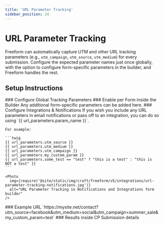 ```yaml
---
title: 'URL Parameter Tracking'
sidebar_position: 24
---
```



# URL Parameter Tracking<Badge type="pro" text="Pro" /><Badge type="feature" text="New in 5.12+" />

Freeform can automatically capture UTM and other URL tracking parameters (e.g., `utm_campaign`, `utm_source`, `utm_medium`) for every submission. Configure the expected parameter names just once globally, with the option to configure form-specific parameters in the builder, and Freeform handles the rest.

## Setup Instructions

<VerticalStepWrapper>
  <StepMarkdown>
    ### Configure Global Tracking Parameters
    <Photo
      img={require('@site/static/img/craft/freeform/v5/integrations/url-parameter-tracking-integration.png')}
      alt="URL Parameter Tracking settings in Freeform"
    />
  </StepMarkdown>
  <StepMarkdown>
    ### Enable per Form inside the Builder
    Any additional form-specific parameters can be added here.
    <Photo
      img={require('@site/static/img/craft/freeform/v5/integrations/url-parameter-tracking-builder.png')}
      alt="URL Parameter Tracking settings in the form builder"
    />
  </StepMarkdown>
  <StepMarkdown>
    ### Configure Integrations & Notifications
    If you wish you include any URL parameters in email notifications or pass off to an integration, you can do so using `{{ url_parameters.param_name }}`.

    For example:

    ```twig
    {{ url_parameters.utm_source }}
    {{ url_parameters.utm_medium }}
    {{ url_parameters.utm_campaign }}
    {{ url_parameters.my_custom_param }}
    {{ url_parameters.some_test == "test" ? "this is a test" : "this is NOT a test" }}
    ```

    <Photo
      img={require('@site/static/img/craft/freeform/v5/integrations/url-parameter-tracking-notifications.jpg')}
      alt="URL Parameter Tracking in Notifications and Integrations form builder"
    />
  </StepMarkdown>
  <StepMarkdown>
    ### Example URL
    `https://mysite.net/contact?utm_source=facebook&utm_medium=social&utm_campaign=summer_sale&my_custom_param=test`
  </StepMarkdown>
  <StepMarkdown>
    ### Results inside CP Submission details
    <Photo
      img={require('@site/static/img/craft/freeform/v5/integrations/url-parameter-tracking-submission-detail.png')}
      alt="URL Parameter Tracking results in CP Submission details"
    />
  </StepMarkdown>
</VerticalStepWrapper>



